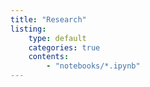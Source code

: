 ```yaml
---
title: "Research"
listing:
    type: default
    categories: true
    contents:
        - "notebooks/*.ipynb"
---
```

<!--
    # this is a listing page
    # referece: https://quarto.org/docs/websites/website-listings.html#listing-contents
-->
